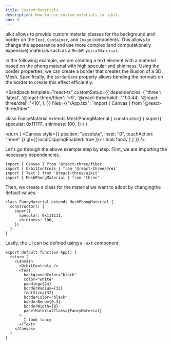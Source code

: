 ```yaml
---
title: Custom Materials
description: How to use custom materials in uikit.
nav: 9
---
```


uikit allows to provide custom material classes for the background and border on the `Text`, `Container`, and `Image` components. This allows to change the appearance and use more complex (and computationally expensive) materials such as a `MeshPhysicalMaterial`.

In the following example, we are creating a text element with a material based on the phong material with high specular and shininess. Using the border properties, we can create a border that creates the illusion of a 3D Mesh. Specifically, the `borderBend` property allows bending the normals on the border to create this effect efficiently.

<Sandpack
  template="react-ts"
  customSetup={{
    dependencies: {
      'three': 'latest',
      '@react-three/fiber': '<9',
      '@react-three/uikit': '^1.0.44',
      '@react-three/drei': '<10',
    },
  }}
  files={{"/App.tsx": `import { Canvas } from '@react-three/fiber'

class FancyMaterial extends MeshPhongMaterial {
  constructor() {
    super({
      specular: 0x111111,
      shininess: 100,
    })
  }
}

  return (
    <Canvas style={{ position: "absolute", inset: "0", touchAction: "none" }} gl={{ localClippingEnabled: true }}>
      <OrbitControls />
      <directionalLight position={[1,0,1]} intensity={10} />
      <Text
        backgroundColor="black"
        color="white"
        padding={24}
        borderRadius={32}
        fontSize={32}
        borderColor="black"
        borderBend={0.3}
        borderWidth={8}
        panelMaterialClass={FancyMaterial}
      >
        I look fancy
      </Text>
    </Canvas>
  )
}`}}
/>

Let's go through the above example step by step. First, we are importing the necessary dependencies.

```tsx showLineNumbers
import { Canvas } from '@react-three/fiber'
import { OrbitControls } from '@react-three/drei'
import { Text } from '@react-three/uikit'
import { MeshPhongMaterial } from 'three'
```

Then, we create a class for the material we want to adapt by changingthe default values.

```tsx showLineNumbers=5
class FancyMaterial extends MeshPhongMaterial {
  constructor() {
    super({
      specular: 0x111111,
      shininess: 100,
    })
  }
}
```

Lastly, the UI can be defined using a `Text` component.

```tsx {15} showLineNumbers=15
export default function App() {
  return (
    <Canvas>
      <OrbitControls />
      <Text
        backgroundColor="black"
        color="white"
        padding={24}
        borderRadius={32}
        fontSize={32}
        borderColor="black"
        borderBend={0.3}
        borderWidth={8}
        panelMaterialClass={FancyMaterial}
      >
        I look fancy
      </Text>
    </Canvas>
  )
}
```

